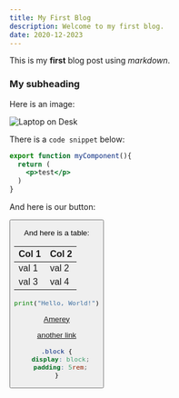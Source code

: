 ```yaml
---
title: My First Blog
description: Welcome to my first blog.
date: 2020-12-2023
---
```


This is my **first** blog post using _markdown_.

### My subheading

Here is an image:

![Laptop on Desk](/images/linked_list.jpg)

There is a `code snippet` below:

```jsx
export function myComponent(){
  return (
    <p>test</p>
  )
}
```

And here is our button:

<Button text="my button"/>



And here is a table:

| Col 1 | Col 2 |
| ----- | ----- |
| val 1 | val 2 |
| val 3 | val 4 |



```python
print("Hello, World!")
```
<Yt id="gCbGmAFqLoU"/>


[Amerey](https://amerey.eu) 

[another link](https://seznam.cz) 

```css
.block {
  display: block;
  padding: 5rem;
}
``` 


